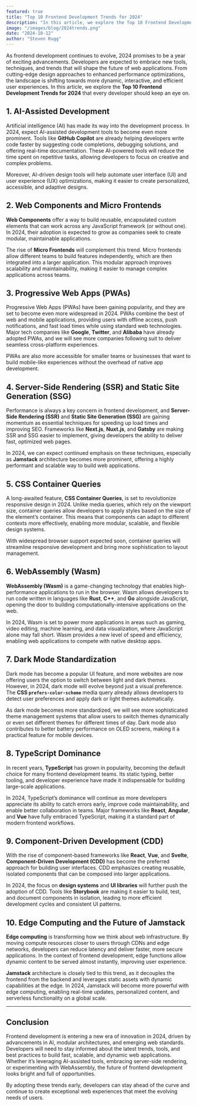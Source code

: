 ---
featured: true
title: "Top 10 Frontend Development Trends for 2024"
description: "In this article, we explore the Top 10 Frontend Development Trends for 2024 that every developer should keep an eye on."
image: "/images/blog/2024trends.png"
date: "2024-10-12"
author: "Steven Rugg"
---

As frontend development continues to evolve, 2024 promises to be a year of exciting advancements. Developers are expected to embrace new tools, techniques, and trends that will shape the future of web applications. From cutting-edge design approaches to enhanced performance optimizations, the landscape is shifting towards more dynamic, interactive, and efficient user experiences. In this article, we explore the **Top 10 Frontend Development Trends for 2024** that every developer should keep an eye on.

## 1. AI-Assisted Development

Artificial intelligence (AI) has made its way into the development process. In 2024, expect AI-assisted development tools to become even more prominent. Tools like **GitHub Copilot** are already helping developers write code faster by suggesting code completions, debugging solutions, and offering real-time documentation. These AI-powered tools will reduce the time spent on repetitive tasks, allowing developers to focus on creative and complex problems.

Moreover, AI-driven design tools will help automate user interface (UI) and user experience (UX) optimizations, making it easier to create personalized, accessible, and adaptive designs.

## 2. Web Components and Micro Frontends

**Web Components** offer a way to build reusable, encapsulated custom elements that can work across any JavaScript framework (or without one). In 2024, their adoption is expected to grow as companies seek to create modular, maintainable applications. 

The rise of **Micro Frontends** will complement this trend. Micro frontends allow different teams to build features independently, which are then integrated into a larger application. This modular approach improves scalability and maintainability, making it easier to manage complex applications across teams.

## 3. Progressive Web Apps (PWAs)

Progressive Web Apps (PWAs) have been gaining popularity, and they are set to become even more widespread in 2024. PWAs combine the best of web and mobile applications, providing users with offline access, push notifications, and fast load times while using standard web technologies. Major tech companies like **Google**, **Twitter**, and **Alibaba** have already adopted PWAs, and we will see more companies following suit to deliver seamless cross-platform experiences.

PWAs are also more accessible for smaller teams or businesses that want to build mobile-like experiences without the overhead of native app development.

## 4. Server-Side Rendering (SSR) and Static Site Generation (SSG)

Performance is always a key concern in frontend development, and **Server-Side Rendering (SSR)** and **Static Site Generation (SSG)** are gaining momentum as essential techniques for speeding up load times and improving SEO. Frameworks like **Next.js**, **Nuxt.js**, and **Gatsby** are making SSR and SSG easier to implement, giving developers the ability to deliver fast, optimized web pages.

In 2024, we can expect continued emphasis on these techniques, especially as **Jamstack** architecture becomes more prominent, offering a highly performant and scalable way to build web applications.

## 5. CSS Container Queries

A long-awaited feature, **CSS Container Queries**, is set to revolutionize responsive design in 2024. Unlike media queries, which rely on the viewport size, container queries allow developers to apply styles based on the size of the element’s container. This means that components can adapt to different contexts more effectively, enabling more modular, scalable, and flexible design systems.

With widespread browser support expected soon, container queries will streamline responsive development and bring more sophistication to layout management.

## 6. WebAssembly (Wasm)

**WebAssembly (Wasm)** is a game-changing technology that enables high-performance applications to run in the browser. Wasm allows developers to run code written in languages like **Rust**, **C++**, and **Go** alongside JavaScript, opening the door to building computationally-intensive applications on the web.

In 2024, Wasm is set to power more applications in areas such as gaming, video editing, machine learning, and data visualization, where JavaScript alone may fall short. Wasm provides a new level of speed and efficiency, enabling web applications to compete with native desktop apps.

## 7. Dark Mode Standardization

Dark mode has become a popular UI feature, and more websites are now offering users the option to switch between light and dark themes. However, in 2024, dark mode will evolve beyond just a visual preference. The **CSS `prefers-color-scheme`** media query already allows developers to detect user preferences and apply dark or light themes automatically.

As dark mode becomes more standardized, we will see more sophisticated theme management systems that allow users to switch themes dynamically or even set different themes for different times of day. Dark mode also contributes to better battery performance on OLED screens, making it a practical feature for mobile devices.

## 8. TypeScript Dominance

In recent years, **TypeScript** has grown in popularity, becoming the default choice for many frontend development teams. Its static typing, better tooling, and developer experience have made it indispensable for building large-scale applications. 

In 2024, TypeScript’s dominance will continue as more developers appreciate its ability to catch errors early, improve code maintainability, and enable better collaboration in teams. Major frameworks like **React**, **Angular**, and **Vue** have fully embraced TypeScript, making it a standard part of modern frontend workflows.

## 9. Component-Driven Development (CDD)

With the rise of component-based frameworks like **React**, **Vue**, and **Svelte**, **Component-Driven Development (CDD)** has become the preferred approach for building user interfaces. CDD emphasizes creating reusable, isolated components that can be composed into larger applications. 

In 2024, the focus on **design systems** and **UI libraries** will further push the adoption of CDD. Tools like **Storybook** are making it easier to build, test, and document components in isolation, leading to more efficient development cycles and consistent UI patterns.

## 10. Edge Computing and the Future of Jamstack

**Edge computing** is transforming how we think about web infrastructure. By moving compute resources closer to users through CDNs and edge networks, developers can reduce latency and deliver faster, more secure applications. In the context of frontend development, edge functions allow dynamic content to be served almost instantly, improving user experience.

**Jamstack** architecture is closely tied to this trend, as it decouples the frontend from the backend and leverages static assets with dynamic capabilities at the edge. In 2024, Jamstack will become more powerful with edge computing, enabling real-time updates, personalized content, and serverless functionality on a global scale.

---

## Conclusion

Frontend development is entering a new era of innovation in 2024, driven by advancements in AI, modular architectures, and emerging web standards. Developers will need to stay informed about the latest trends, tools, and best practices to build fast, scalable, and dynamic web applications. Whether it’s leveraging AI-assisted tools, embracing server-side rendering, or experimenting with WebAssembly, the future of frontend development looks bright and full of opportunities.

By adopting these trends early, developers can stay ahead of the curve and continue to create exceptional web experiences that meet the evolving needs of users.

